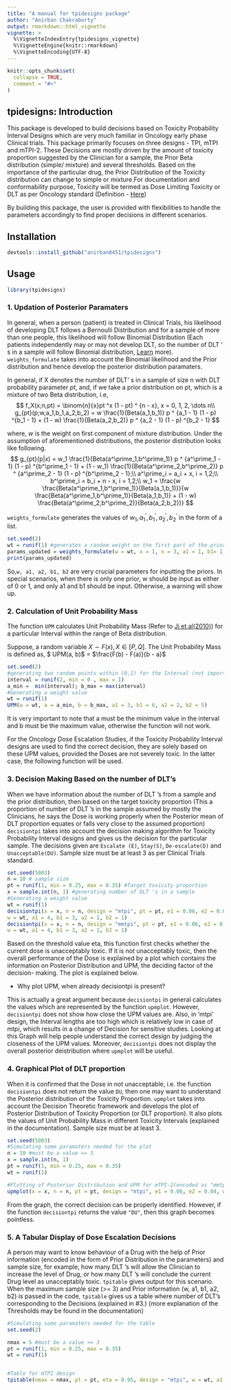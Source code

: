 ```yaml
---
title: "A manual for tpidesigns package"
author: "Anirban Chakraborty"
output: rmarkdown::html_vignette
vignette: >
  %\VignetteIndexEntry{tpidesigns_vignette}
  %\VignetteEngine{knitr::rmarkdown}
  %\VignetteEncoding{UTF-8}
---
```


```r
knitr::opts_chunk$set(
  collapse = TRUE,
  comment = "#>"
)
```

## tpidesigns: Introduction

This package is developed to build decisions based on Toxicity Probability Interval Designs which are very much familiar in Oncology early phase Clinical trials. This package primarily focuses on three designs - TPI, mTPI and mTPI-2. These Decisions are mostly driven by the amount of toxicity proportion suggested by the Clinician for a sample, the Prior Beta distribution (simple/ mixture) and several thresholds. Based on the importance of the particular drug, the Prior Distribution of the Toxicity distribution can change to simple or mixture.For documentation and conformability purpose, Toxicity will be termed as Dose Limiting Toxicity or DLT as per Oncology standard (Definition - [Here](https://www.cancer.gov/publications/dictionaries/cancer-terms/def/dose-limiting))

By building this package, the user is provided with flexibilities to handle the parameters accordingly to find proper decisions in different scenarios. 

## Installation

``` r
devtools::install_github("anirban0451/tpidesigns")
```

## Usage

```r
library(tpidesigns)
```

### 1\. Updation of Posterior Paramaters

In general, when a person (patient) is treated in Clinical Trials, his likelihood of developing DLT follows a Bernoulli Distribution and for a sample of more than one people, this likelihood will follow Binomial Distribution (Each patients independently may or may not develop DLT, so the number of DLT ' s in a sample will follow Binomial distribution, [Learn](https://en.wikipedia.org/wiki/Bernoulli_distribution#Related_distributions) more). `weights_formulate` takes into account the Binomial likelihood and the Prior distribution and hence develop the posterior distribution paramaters. 

In general, if X denotes the number of DLT' s in a sample of size n with DLT probability parameter $pt$, and, if we take a prior distribution on pt, which is a mixture of two Beta distribution, i.e,
$$
f_X(x;n,pt) = \binom{n}{x}pt ^x (1 - pt) ^ {n - x}, x = 0, 1, 2, \dots n\\
g_{pt}(p;w,a_1,b_1,a_2,b_2) = w  \frac{1}{Beta(a_1,b_1)} p ^ {a_1 - 1} (1 - p) ^{b_1 - 1} + (1 - w)  \frac{1}{Beta(a_2,b_2)} p ^ {a_2 - 1} (1 - p) ^{b_2 - 1} 
$$

where, $w$ is the weight on first component of mixture distribution. Under the assumption of aforementioned distributions, the posterior distribution looks like following.
$$
g_{pt}(p|x) = w_1  \frac{1}{Beta(a^\prime_1,b^\prime_1)} p ^ {a^\prime_1 - 1} (1 - p) ^{b^\prime_1 - 1} + (1 - w_1)  \frac{1}{Beta(a^\prime_2,b^\prime_2)} p ^ {a^\prime_2 - 1} (1 - p) ^{b^\prime_2 - 1};\\
a^\prime_i = a_i + x, i = 1,2;\\
b^\prime_i = b_i + n - x, i = 1,2;\\
w_1 = \frac{w  \frac{Beta(a^\prime_1,b^\prime_1)}{Beta(a_1,b_1)}}{w \frac{Beta(a^\prime_1,b^\prime_1)}{Beta(a_1,b_1)} + (1 - w)  \frac{Beta(a^\prime_2,b^\prime_2)}{Beta(a_2,b_2)}}
$$

`weights_formulate` generates the values of $w_1, a^\prime_1, b^\prime_1, a^\prime_2, b^\prime_2$ in the form of a list. 

```r
set.seed(2)
wt = runif(1) #generates a random weight on the first part of the prior distribution
params_updated = weights_formulate(w = wt, x = 1, n = 3, a1 = 1, b1= 1, a2 = 3, b2 = 5)
print(params_updated)
```

So,`w, a1, a2, b1, b2` are very crucial parameters for inputting the priors. In special scenarios, when there is only one prior, w should be input as either of 0 or 1, and only a1 and b1 should be input. Otherwise, a warning will show up.

### 2\. Calculation of Unit Probability Mass

The function `UPM` calculates Unit Probability Mass (Refer to [Ji et al(2010)](https://journals.sagepub.com/doi/pdf/10.1177/1740774510382799)) for a particular Interval within the range of Beta distribution.

Suppose, a random variable $X \sim F(x), X\in[P,Q]$. The Unit Probability Mass is defined as, $ UPM(a, b)$ = $\frac{F(b) - F(a)}{b - a}$

```r
set.seed(2)
#generating two random points within (0,1) for the Interval (not important, just for the sake of example)
interval = runif(2, min = 0 , max = 1)
a_min =  min(interval); b_max = max(interval)
#Generating a weight value
wt = runif(1) 
UPM(w = wt, a = a_min, b = b_max, a1 = 3, b1 = 6, a2 = 2, b2 = 5)
```
It is very important to note that a must be the minimum value in the interval and b must be the maximum value, otherwise the function will not work.

For the Oncology Dose Escalation Studies, if the Toxicity Probability Interval designs are used to find the correct decision, they are solely based on these UPM values, provided the Doses are not severely toxic. In the latter case, the following function will be used.

### 3\. Decision Making Based on the number of DLT's

When we have information about the number of DLT 's from a sample and the prior distribution, then based on the target toxicity proportion (This a proportion of number of DLT 's in the sample assumed by mostly the Clinicians, he says the Dose is working properly when the Posterior mean of DLT proportion equates or falls very close to the assumed proportion) `decisiontpi` takes into account the decision making algorithm for Toxicity Probability Interval designs and gives us the decision for the particular sample. The decisions given are `Escalate (E)`, `Stay(S)`, `De-escalate(D)` and `Unacceptable(DU)`. Sample size must be at least 3 as per Clinical Trials standard.

``` r
set.seed(5003)
n = 10 # sample size
pt = runif(1, min = 0.25, max = 0.35) #Target toxicity proportion 
x = sample.int(n, 1) #generating number of DLT 's in a sample
#Generating a weight value
wt = runif(1) 
decisiontpi(x = x, n = n, design = "mtpi", pt = pt, e1 = 0.06, e2 = 0.04, eta = 0.95,
w = wt, a1 = 4, b1 = 3, a2 = 1, b2 = 1)
decisiontpi(x = x, n = n, design = "mmtpi", pt = pt, e1 = 0.06, e2 = 0.04, eta = 0.95,
w = wt, a1 = 4, b1 = 3, a2 = 1, b2 = 1)
```

Based on the threshold value eta, this function first checks whether the current dose is unacceptably toxic. If it is not unacceptably toxic, then the overall performance of the Dose is explained by a plot which contains the information on Posterior Distribution and UPM, the deciding factor of the decision- making. The plot is explained below.

* Why plot UPM, when already decisiontpi is present?

This is actually a great argument because `decisiontpi` in general calculates the values which are represented by the function `upmplot`. However, `decisiontpi` does not show how close the UPM values are. Also, in 'mtpi' design, the Interval lengths are too high which is relatively low in case of mtpi, which results in a change of Decision for sensitive studies. Looking at this Graph will help people understand the correct design by judging the closeness of the UPM values. Moreover, `decisiontpi` does not display the overall posterior deistribution where `upmplot` will be useful.

### 4\. Graphical Plot of DLT proportion

When it is confirmed that the Dose in not unacceptable, i.e. the function `decisiontpi` does not return the value `DU`, then one may want to understand the Posterior distribution of the Toxicity Proportion. `upmplot` takes into account the Decision Theoretic framework and develops the plot of Posterior Distribution of Toxicity Proportion (or DLT proportion). It also plots the values of Unit Probability Mass in different Toxicity Intervals (explained in the documentation). Sample size must be at least 3.

```r
set.seed(5003)
#Simulating some paramaters needed for the plot
n = 10 #must be a value >= 3
x = sample.int(n, 1)
pt = runif(1, min = 0.25, max = 0.35)
wt = runif(1)

#Plotting of Posterior Distribution and UPM for mTPI-2(encoded as "mmtpi" design) design
upmplot(x = x, n = n, pt = pt, design = "mtpi", e1 = 0.06, e2 = 0.04, w = wt, a1 = 4, b1 = 3, a2 = 1, b2 = 1) 

```

From the graph, the correct decision can be properly identified. However, if the function `decisiontpi` returns the value `"DU"`, then this graph becomes pointless.


### 5\. A Tabular Display of Dose Escalation Decisions

A person may want to know behaviour of a Drug with the help of Prior information (encoded in the form of Prior Distribution in the parameters) and sample size, for example, how many DLT 's will allow the Clinician to increase the level of Drug, or how many DLT 's will conclude the current Drug level as unacceptably toxic. `tpitable` gives output for this scenario. When the maximum sample size (>= 3) and Prior information (w, a1, b1, a2, b2) is passed in the code, `tpitable` gives us a table where number of DLT's corresponding to the Decisions (explained in #3.) (more explanation of the Thresholds may be found in the documentation)

```r
#Simulating some paramaters needed for the table
set.seed(2)

nmax = 5 #must be a value >= 3
pt = runif(1, min = 0.25, max = 0.35)
wt = runif(1)


#Table for mTPI design
tpitable(nmax = nmax, pt = pt, eta = 0.95, design = "mtpi", w = wt, a1 = 1, a2 = 1, b1 = 4, b2 = 6) 
```
